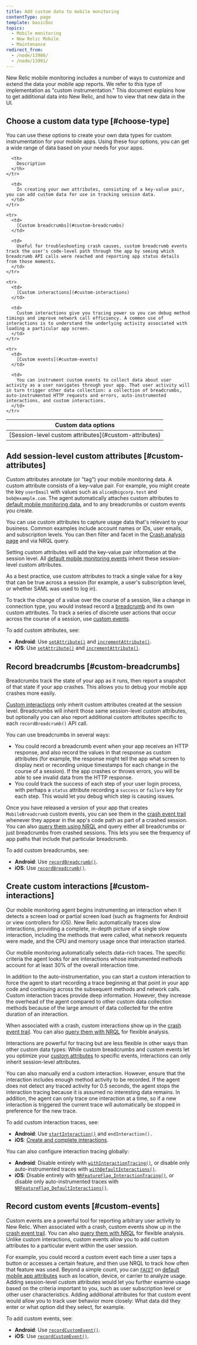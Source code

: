 ```yaml
---
title: Add custom data to mobile monitoring
contentType: page
template: basicDoc
topics:
  - Mobile monitoring
  - New Relic Mobile
  - Maintenance
redirect_from:
  - /node/13986/
  - /node/13991/
---
```


New Relic mobile monitoring includes a number of ways to customize and extend the data your mobile app reports. We refer to this type of implementation as "custom instrumentation." This document explains how to get additional data into New Relic, and how to view that new data in the UI.

## Choose a custom data type [#choose-type]

You can use these options to create your own data types for custom instrumentation for your mobile apps. Using these four options, you can get a wide range of data based on your needs for your apps.

<Table>
  <thead>
    <tr>
      <th style={{ width: "200px" }}>
        Custom data options
      </th>

      <th>
        Description
      </th>
    </tr>
  </thead>

  <tbody>
    <tr>
      <td>
        [Session-level custom attributes](#custom-attributes)
      </td>

      <td>
        In creating your own attributes, consisting of a key-value pair, you can add custom data for use in tracking session data.
      </td>
    </tr>

    <tr>
      <td>
        [Custom breadcrumbs](#custom-breadcrumbs)
      </td>

      <td>
        Useful for troubleshooting crash causes, custom breadcrumb events track the user's code-level path through the app by seeing which breadcrumb API calls were reached and reporting app status details from those moments.
      </td>
    </tr>

    <tr>
      <td>
        [Custom interactions](#custom-interactions)
      </td>

      <td>
        Custom interactions give you tracing power so you can debug method timings and improve network call efficiency. A common use of interactions is to understand the underlying activity associated with loading a particular app screen.
      </td>
    </tr>

    <tr>
      <td>
        [Custom events](#custom-events)
      </td>

      <td>
        You can instrument custom events to collect data about user activity as a user navigates through your app. That user activity will in turn trigger other data collection: a collection of breadcrumbs, auto-instrumented HTTP requests and errors, auto-instrumented interactions, and custom interactions.
      </td>
    </tr>
  </tbody>
</Table>

## Add session-level custom attributes [#custom-attributes]

Custom attributes annotate (or "tag") your mobile monitoring data. A custom attribute consists of a key-value pair. For example, you might create the key `userEmail` with values such as `alice@bigcorp.test` and `bob@example.com`. The agent automatically attaches custom attributes to [default mobile monitoring data](/docs/insights/insights-data-sources/default-data/mobile-default-event-attributes-insights), and to any breadcrumbs or custom events you create.

You can use custom attributes to capture usage data that's relevant to your business. Common examples include account names or IDs, user emails, and subscription levels. You can then filter and facet in the [Crash analysis page](/docs/mobile-monitoring/mobile-monitoring-ui/crashes/crash-analysis-group-filter-your-crashes) and via NRQL query.

Setting custom attributes will add the key-value pair information at the session level. All [default mobile monitoring events](/docs/insights/insights-data-sources/default-data/mobile-default-event-attributes-insights) inherit these session-level custom attributes.

As a best practice, use custom attributes to track a single value for a key that can be true across a session (for example, a user's subscription level, or whether SAML was used to log in).

To track the change of a value over the course of a session, like a change in connection type, you would instead record a [breadcrumb](#custom-breadcrumbs) and its own custom attributes. To track a series of discrete user actions that occur across the course of a session, use [custom events](#custom-events).

To add custom attributes, see:

* **Android**: Use [`setAttribute()`](/docs/mobile-monitoring/new-relic-mobile-android/android-sdk-api/set-attribute) and [`incrementAttribute()`](/docs/mobile-monitoring/new-relic-mobile-android/android-sdk-api/increment-attribute).
* **iOS**: Use [`setAttribute()`](/docs/mobile-monitoring/new-relic-mobile-ios/ios-sdk-api/set-attribute) and [`incrementAttribute()`](/docs/mobile-monitoring/new-relic-mobile-ios/ios-sdk-api/increment-attribute).

## Record breadcrumbs [#custom-breadcrumbs]

Breadcrumbs track the state of your app as it runs, then report a snapshot of that state if your app crashes. This allows you to debug your mobile app crashes more easily.

[Custom interactions](#custom-interactions) only inherit custom attributes created at the session level. Breadcrumbs will inherit those same session-level custom attributes, but optionally you can also report additional custom attributes specific to each `recordBreadcrumb()` API call.

You can use breadcrumbs in several ways:

* You could record a breadcrumb event when your app receives an HTTP response, and also record the values in that response as custom attributes (for example, the response might tell the app what screen to display next or recording unique timestamps for each change in the course of a session). If the app crashes or throws errors, you will be able to see invalid data from the HTTP response.
* You could track the success of each step of your user login process, with perhaps a `status` attribute recording a `success` or `failure` key for each step. This would let you debug which step is causing issues.

Once you have released a version of your app that creates `MobileBreadcrumb` custom events, you can see them in the [crash event trail](/docs/mobile-monitoring/mobile-monitoring-ui/crashes/mobile-crash-event-trail) whenever they appear in the app's code path as part of a crashed session. You can also [query them using NRQL](/docs/insights/nrql-new-relic-query-language/using-nrql/introduction-nrql) and query either all breadcrumbs or just breadcrumbs from crashed sessions. This lets you see the frequency of app paths that include that particular breadcrumb.

To add custom breadcrumbs, see:

* **Android**: Use [`recordBreadcrumb()`](/docs/mobile-monitoring/new-relic-mobile-android/android-sdk-api/recordbreadcrumb).
* **iOS**: Use [`recordBreadcrumb()`](/docs/mobile-monitoring/new-relic-mobile-ios/ios-sdk-api/record-breadcrumb).

## Create custom interactions [#custom-interactions]

Our mobile monitoring agent begins instrumenting an interaction when it detects a screen load or partial screen load (such as fragments for Android or view controllers for iOS). New Relic automatically traces slow interactions, providing a complete, in-depth picture of a single slow interaction, including the methods that were called, what network requests were made, and the CPU and memory usage once that interaction started.

Our mobile monitoring automatically selects data-rich traces. The specific criteria the agent looks for are interactions whose instrumented methods account for at least 30% of the overall interaction time.

In addition to the auto-instrumentation, you can start a custom interaction to force the agent to start recording a trace beginning at that point in your app code and continuing across the subsequent methods and network calls. Custom interaction traces provide deep information. However, they increase the overhead of the agent compared to other custom data collection methods because of the large amount of data collected for the entire duration of an interaction.

When associated with a crash, custom interactions show up in the [crash event trail](/docs/mobile-monitoring/mobile-monitoring-ui/crashes/mobile-crash-event-trail). You can also [query them with NRQL](/docs/insights/nrql-new-relic-query-language/using-nrql/introduction-nrql) for flexible analysis.

Interactions are powerful for tracing but are less flexible in other ways than other custom data types: While custom breadcrumbs and custom events let you optimize your [custom attributes](/docs/insights/insights-data-sources/custom-events/insert-custom-events-attributes-mobile-data) to specific events, interactions can only inherit session-level attributes.

You can also manually end a custom interaction. However, ensure that the interaction includes enough method activity to be recorded. If the agent does not detect any traced activity for 0.5 seconds, the agent stops the interaction tracing because it is assumed no interesting data remains. In addition, the agent can only trace one interaction at a time, so if a new interaction is triggered the current trace will automatically be stopped in preference for the new trace.

To add custom interaction traces, see:

* **Android**: Use [`startInteraction()`](/docs/mobile-monitoring/new-relic-mobile-android/android-sdk-api/start-interaction) and `endInteraction().`
* **iOS**: [Create and complete interactions](/docs/mobile-monitoring/new-relic-mobile-ios/api-guides/work-ios-sdk-api#objc-interactions).

You can also configure interaction tracing globally:

* **Android**: Disable entirely with [`withInteractionTracing()`](/docs/mobile-monitoring/new-relic-mobile-android/android-sdk-api/with-interaction-tracing), or disable only auto-instrumented traces with [`withDefaultInteractions()`](/docs/mobile-monitoring/new-relic-mobile-android/install-configure/android-agent-configuration-feature-flags#ff-withDefaultInteractions).
* **iOS**: Disable entirely with [`NRFeatureFlag_InteractionTracing()`](/docs/mobile-monitoring/new-relic-mobile-ios/api-guides/ios-agent-configuration-feature-flags#interactionTracing), or disable only auto-instrumented traces with [`NRFeatureFlag_DefaultInteractions()`](/docs/mobile-monitoring/new-relic-mobile-ios/api-guides/ios-agent-configuration-feature-flags#defaultInteractions).

## Record custom events [#custom-events]

Custom events are a powerful tool for reporting arbitrary user activity to New Relic. When associated with a crash, custom events show up in the [crash event trail](/docs/mobile-monitoring/mobile-monitoring-ui/crashes/mobile-crash-event-trail). You can also [query them with NRQL](/docs/insights/nrql-new-relic-query-language/using-nrql/introduction-nrql) for flexible analysis. Unlike custom interactions, custom events allow you to add custom attributes to a particular event within the user session.

For example, you could record a custom event each time a user taps a button or accesses a certain feature, and then use NRQL to track how often that feature was used. Beyond a simple count, you can [`FACET`](/docs/insights/nrql-new-relic-query-language/nrql-resources/nrql-syntax-components-functions#sel-facet) on [default mobile app attributes](/docs/insights/insights-data-sources/default-data/mobile-default-event-attributes-insights) such as location, device, or carrier to analyze usage. Adding session-level custom attributes would let you further examine usage based on the criteria important to you, such as user subscription level or other user characteristics. Adding additional attributes for that custom event would allow you to track user behavior more closely: What data did they enter or what option did they select, for example.

To add custom events, see:

* **Android**: Use [`recordCustomEvent()`](/docs/mobile-monitoring/new-relic-mobile-android/android-sdk-api/record-custom-event).
* **iOS**: Use [`recordCustomEvent()`](/docs/mobile-monitoring/new-relic-mobile-ios/ios-sdk-api/record-custom-event).
